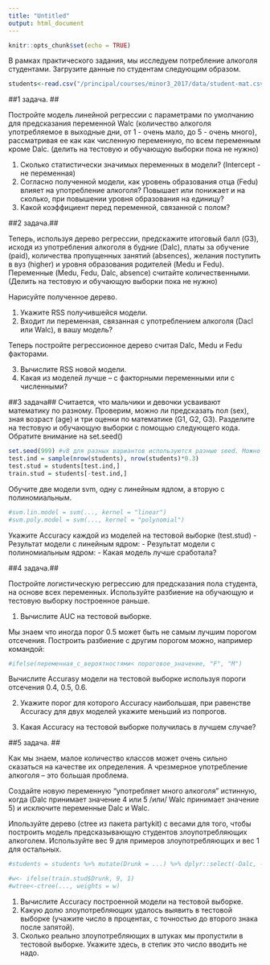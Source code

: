 ```yaml
---
title: "Untitled"
output: html_document
---
```


```r
knitr::opts_chunk$set(echo = TRUE)
```


В рамках практического задания, мы исследуем потребление алкоголя студентами.
Загрузите данные по студентам следующим образом.

```r
students<-read.csv("/principal/courses/minor3_2017/data/student-mat.csv")
```



##1 задача. ##

Постройте модель линейной регрессии с параметрами по умолчанию для предсказания переменной Walc (количество алкоголя употребляемое в выходные дни, от 1 - очень мало, до 5 - очень много), рассматривая ее как как численную переменную, по всем переменным кроме Dalc. (делить на тестовую и обучающую выборки пока не нужно)


1. Сколько статистически значимых переменных в модели? (Intercept - не переменная)
2. Согласно полученной модели, как уровень образования отца (Fedu) влияет на употребление алкоголя? Повышает или понижает и на сколько, при повышении уровня образования на единицу?
3. Какой коэффициент перед переменной, связанной с полом? 


##2 задача.##

Теперь, используя дерево регрессии, предскажите итоговый балл (G3), исходя из употребления алкоголя в будние (Dalc), платы за обучение (paid), количества пропущенных занятий (absences), желания поступить в вуз (higher) и уровня образования родителей (Medu и Fedu). Переменные (Medu, Fedu, Dalc, absence) считайте количественными. (Делить на тестовую и обучающую выборки пока не нужно)

Нарисуйте полученное дерево.

1. Укажите RSS получившейся модели.
2. Входит ли переменная, связанная с употреблением алкоголя (Dacl или Walc), в вашу модель?

Теперь постройте регрессионное дерево считая Dalc, Medu и Fedu факторами.

3. Вычислите RSS новой модели.
4. Какая из моделей лучше -- с факторными переменными или с численными?



##3 задача##
Считается, что мальчики и девочки усваивают математику по разному. Проверим, можно ли предсказать пол (sex), зная возраст (age) и три оценки по математике (G1, G2, G3). Разделите на тестовую и обучающую выборки с помощью следующего кода. Обратите внимание на set.seed()

```r
set.seed(999) #v8 для разных вариантов используются разные seed. Можно нагенерировать сколько угодно.
test.ind = sample(nrow(students), nrow(students)*0.3)
test.stud = students[test.ind,]
train.stud = students[-test.ind,]
```

Обучите две модели svm, одну c линейным ядлом, а вторую с полиномиальным.   

```r
#svm.lin.model = svm(..., kernel = "linear")
#svm.poly.model = svm(..., kernel = "polynomial")
```

Укажите Accuracy каждой из моделей на тестовой выборке (test.stud) 
- Результат модели с линейным ядром:
- Результат модели с полиномиальным ядром:
- Какая модель лучше сработала?


##4 задача.##

Постройте логистическую регрессию для предсказания пола студента, на основе всех переменных. Используйте разбиение на обучающую и тестовую выборку построенное раньше.

1. Вычислите AUC на тестовой выборке.

Мы знаем что иногда порог 0.5 может быть не самым лучшим порогом отсечения. Построить разбиение с другим порогом можно, например командой:  

```r
#ifelse(переменная_с_вероятностями< пороговое_значение, "F", "M")
```

Вычислите Accurasy модели на тестовой выборке используя пороги отсечения 0.4, 0.5, 0.6.

2. Укажите порог для которого Accuracy наибольшая, при равенстве Accuracy для двух моделей укажите меньший из попрогов.

3. Какая Accuracy на тестовой выборке получилась в лучшем случае?


##5 задача. ##

Как мы знаем, малое количество классов может очень сильно сказаться на качестве их определения. А чрезмерное употребление алкоголя -- это большая проблема.

Создайте новую переменную "употребляет много алкоголя" истинную, когда (Dalc принимает значение 4 или 5  /или/ Walc принимает значение 5) и исключите переменные Dalc и Walc.

Ипользуйте дерево (ctree из пакета partykit) с весами для того, чтобы построить модель предсказывающую студентов злоупотребляющих алкоголем. Используйте вес 9 для примеров злоупотребляющих и вес 1 для остальных.


```r

#students = students %>% mutate(Drunk = ...) %>% dplyr::select(-Dalc, -Walc)

#w<- ifelse(train.stud$Drunk, 9, 1)
#wtree<-ctree(..., weights = w)

```

1. Вычислите Accuracy построенной модели на тестовой выборке.
2. Какую долю злоупотребляющих удалось выявить в тестовой выборке (учажите число в процентах, с точностью до второго знака после запятой).
3. Сколько реально злоупотребляющих в штуках мы пропустили в тестовой выборке. Укажите здесь, в степик это число вводить не надо.


